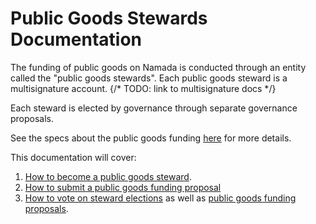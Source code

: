 # Public Goods Stewards Documentation
The funding of public goods on Namada is conducted through an entity called the "public goods stewards". Each public goods steward is a multisignature account.
{/* TODO: link to multisignature docs */}

Each steward is elected by governance through separate governance proposals. 

See the specs about the public goods funding [here](https://specs.namada.net/economics/public-goods-funding.html) for more details.

This documentation will cover:

1. [How to become a public goods steward](./public-goods-stewards/electing.md).
2. [How to submit a public goods funding proposal](./public-goods-stewards/proposing.md)
3. [How to vote on steward elections](./public-goods-stewards/voting.md#voting-for-stewards) as well as [public goods funding proposals](./public-goods-stewards/voting.md#voting-for-pgf-proposals).
